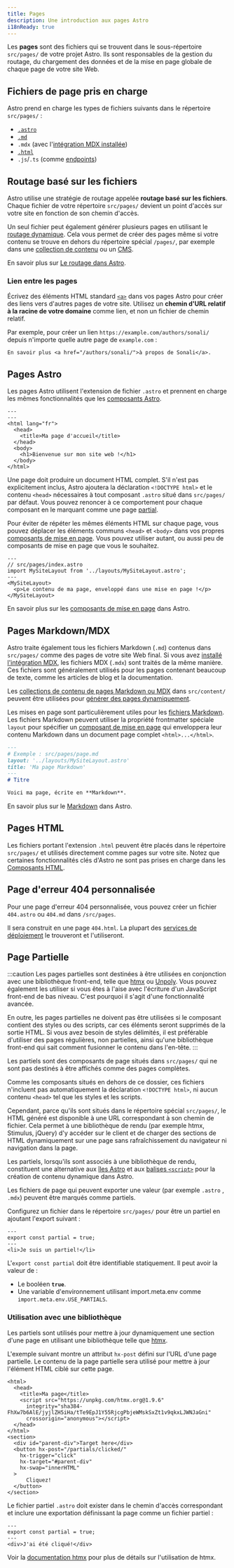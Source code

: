 ```yaml
---
title: Pages
description: Une introduction aux pages Astro
i18nReady: true
---
```



Les **pages** sont des fichiers qui se trouvent dans le sous-répertoire `src/pages/` de votre projet Astro. Ils sont responsables de la gestion du routage, du chargement des données et de la mise en page globale de chaque page de votre site Web.

## Fichiers de page pris en charge 

Astro prend en charge les types de fichiers suivants dans le répertoire `src/pages/` :
- [`.astro`](#pages-astro)
- [`.md`](#pages-markdownmdx)
- `.mdx` (avec l'[intégration MDX installée](/fr/guides/integrations-guide/mdx/#installation))
- [`.html`](#pages-html)
- `.js`/`.ts` (comme [endpoints](/fr/guides/endpoints/))

## Routage basé sur les fichiers

Astro utilise une stratégie de routage appelée **routage basé sur les fichiers**. Chaque fichier de votre répertoire `src/pages/` devient un point d'accès sur votre site en fonction de son chemin d'accès.

Un seul fichier peut également générer plusieurs pages en utilisant le [routage dynamique](/fr/guides/routing/#routes-dynamiques). Cela vous permet de créer des pages même si votre contenu se trouve en dehors du répertoire spécial `/pages/`, par exemple dans une [collection de contenu](/fr/guides/content-collections/) ou un [CMS](/fr/guides/cms/).

<ReadMore>En savoir plus sur [Le routage dans Astro](/fr/guides/routing/).</ReadMore>

### Lien entre les pages

Écrivez des éléments HTML standard [`<a>`](https://developer.mozilla.org/fr/docs/Web/HTML/Element/a) dans vos pages Astro pour créer des liens vers d'autres pages de votre site. Utilisez un **chemin d'URL relatif à la racine de votre domaine** comme lien, et non un fichier de chemin relatif.

Par exemple, pour créer un lien `https://example.com/authors/sonali/` depuis n'importe quelle autre page de `example.com` :

```astro title="src/pages/index.astro"
En savoir plus <a href="/authors/sonali/">à propos de Sonali</a>.
```

## Pages Astro

Les pages Astro utilisent l'extension de fichier `.astro` et prennent en charge les mêmes fonctionnalités que les [composants Astro](/fr/basics/astro-components/).

```astro title="src/pages/index.astro"
---
---
<html lang="fr">
  <head>
    <title>Ma page d'accueil</title>
  </head>
  <body>
    <h1>Bienvenue sur mon site web !</h1>
  </body>
</html>
```

Une page doit produire un document HTML complet. S'il n'est pas explicitement inclus, Astro ajoutera la déclaration `<!DOCTYPE html>` et le contenu `<head>` nécessaires à tout composant `.astro` situé dans `src/pages/` par défaut. Vous pouvez renoncer à ce comportement pour chaque composant en le marquant comme une page [partial](#page-partielle).

Pour éviter de répéter les mêmes éléments HTML sur chaque page, vous pouvez déplacer les éléments communs `<head>` et `<body>` dans vos propres [composants de mise en page](/fr/basics/layouts/). Vous pouvez utiliser autant, ou aussi peu de composants de mise en page que vous le souhaitez.

```astro {3} /</?MySiteLayout>/
---
// src/pages/index.astro
import MySiteLayout from '../layouts/MySiteLayout.astro';
---
<MySiteLayout>
  <p>Le contenu de ma page, enveloppé dans une mise en page !</p>
</MySiteLayout>
```

<ReadMore>En savoir plus sur les [composants de mise en page](/fr/basics/layouts/) dans Astro.</ReadMore>

## Pages Markdown/MDX

Astro traite également tous les fichiers Markdown (`.md`) contenus dans `src/pages/` comme des pages de votre site Web final. Si vous avez [installé l'intégration MDX](/fr/guides/integrations-guide/mdx/#installation), les fichiers MDX (`.mdx`) sont traités de la même manière. Ces fichiers sont généralement utilisés pour les pages contenant beaucoup de texte, comme les articles de blog et la documentation.

Les [collections de contenu de pages Markdown ou MDX](/fr/guides/content-collections/) dans `src/content/` peuvent être utilisées pour [générer des pages dynamiquement](/fr/guides/routing/#routes-dynamiques).

Les mises en page sont particulièrement utiles pour les [fichiers Markdown](#pages-markdownmdx). Les fichiers Markdown peuvent utiliser la propriété frontmatter spéciale `layout` pour spécifier un [composant de mise en page](/fr/basics/layouts/) qui enveloppera leur contenu Markdown dans un document page complet `<html>...</html>`.

```md {3}
---
# Exemple : src/pages/page.md
layout: '../layouts/MySiteLayout.astro'
title: 'Ma page Markdown'
---
# Titre

Voici ma page, écrite en **Markdown**.

```

<ReadMore>En savoir plus sur le [Markdown](/fr/guides/markdown-content/) dans Astro.</ReadMore>

## Pages HTML

Les fichiers portant l'extension `.html` peuvent être placés dans le répertoire `src/pages/` et utilisés directement comme pages sur votre site. Notez que certaines fonctionnalités clés d'Astro ne sont pas prises en charge dans les [Composants HTML](/fr/basics/astro-components/#composants-html).

## Page d'erreur 404 personnalisée

Pour une page d'erreur 404 personnalisée, vous pouvez créer un fichier `404.astro` ou `404.md` dans `/src/pages`.

Il sera construit en une page `404.html`. La plupart des [services de déploiement](/fr/guides/deploy/) le trouveront et l'utiliseront.

## Page Partielle

<p><Since v="3.4.0" /></p>

:::caution
Les pages partielles sont destinées à être utilisées en conjonction avec une bibliothèque front-end, telle que [htmx](https://htmx.org/) ou [Unpoly](https://unpoly.com/). Vous pouvez également les utiliser si vous êtes à l'aise avec l'écriture d'un JavaScript front-end de bas niveau. C'est pourquoi il s'agit d'une fonctionnalité avancée.

En outre, les pages partielles ne doivent pas être utilisées si le composant contient des styles ou des scripts, car ces éléments seront supprimés de la sortie HTML. Si vous avez besoin de styles délimités, il est préférable d'utiliser des pages régulières, non partielles, ainsi qu'une bibliothèque front-end qui sait comment fusionner le contenu dans l'en-tête.
:::

Les partiels sont des composants de page situés dans `src/pages/` qui ne sont pas destinés à être affichés comme des pages complètes.

Comme les composants situés en dehors de ce dossier, ces fichiers n'incluent pas automatiquement la déclaration `<!DOCTYPE html>`, ni aucun contenu `<head>` tel que les styles et les scripts.

Cependant, parce qu'ils sont situés dans le répertoire spécial `src/pages/`, le HTML généré est disponible à une URL correspondant à son chemin de fichier. Cela permet à une bibliothèque de rendu (par exemple htmx, Stimulus, jQuery) d'y accéder sur le client et de charger des sections de HTML dynamiquement sur une page sans rafraîchissement du navigateur ni navigation dans la page.

Les partiels, lorsqu'ils sont associés à une bibliothèque de rendu, constituent une alternative aux [îles Astro](/fr/concepts/islands/) et aux [balises `<script>`](/fr/guides/client-side-scripts/) pour la création de contenu dynamique dans Astro.

Les fichiers de page qui peuvent exporter une valeur (par exemple `.astro` , `.mdx`) peuvent être marqués comme partiels.

Configurez un fichier dans le répertoire `src/pages/` pour être un partiel en ajoutant l'export suivant :

```astro title="src/pages/partial.astro" ins={2}
---
export const partial = true;
---
<li>Je suis un partiel!</li>
```

L'`export const partial` doit être identifiable statiquement. Il peut avoir la valeur de :

- Le booléen __`true`__.
- Une variable d'environnement utilisant import.meta.env comme `import.meta.env.USE_PARTIALS`.

### Utilisation avec une bibliothèque

 Les partiels sont utilisés pour mettre à jour dynamiquement une section d'une page en utilisant une bibliothèque telle que [htmx](https://htmx.org/).

 L'exemple suivant montre un attribut `hx-post` défini sur l'URL d'une page partielle. Le contenu de la page partielle sera utilisé pour mettre à jour l'élément HTML ciblé sur cette page. 

```astro title="src/pages/index.astro" 'hx-post="/partials/clicked/"'
<html>
  <head>
    <title>Ma page</title>
    <script src="https://unpkg.com/htmx.org@1.9.6"
      integrity="sha384-FhXw7b6AlE/jyjlZH5iHa/tTe9EpJ1Y55RjcgPbjeWMskSxZt1v9qkxLJWNJaGni"
      crossorigin="anonymous"></script>
  </head>
</html>
<section>
  <div id="parent-div">Target here</div>
  <button hx-post="/partials/clicked/"
    hx-trigger="click"
    hx-target="#parent-div"
    hx-swap="innerHTML"
  >
      Cliquez!
  </button>
</section>
```

Le fichier partiel `.astro` doit exister dans le chemin d'accès correspondant et inclure une exportation définissant la page comme un fichier partiel :

```astro title="src/pages/partials/clicked.astro" {2}
---
export const partial = true;
---
<div>J'ai été cliqué!</div>
```

Voir la [documentation htmx](https://htmx.org/docs/) pour plus de détails sur l'utilisation de htmx.
